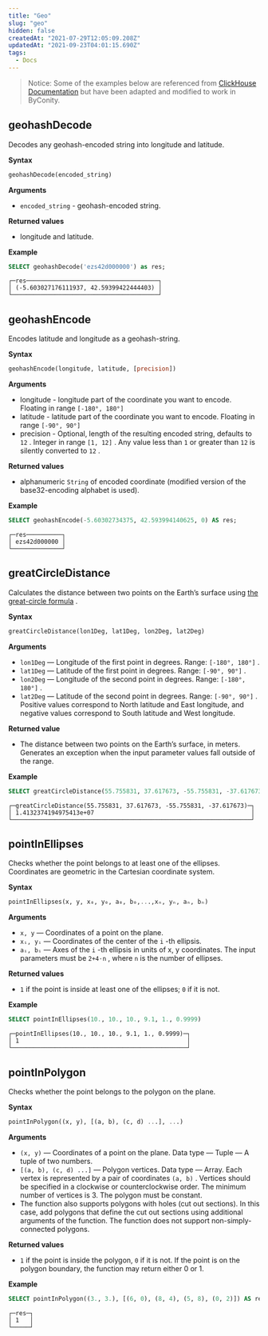 ```yaml
---
title: "Geo"
slug: "geo"
hidden: false
createdAt: "2021-07-29T12:05:09.208Z"
updatedAt: "2021-09-23T04:01:15.690Z"
tags:
  - Docs
---
```


> Notice:
> Some of the examples below are referenced from [ClickHouse Documentation](https://clickhouse.com/docs/en/sql-reference/functions/) but have been adapted and modified to work in ByConity.

## geohashDecode

Decodes any geohash-encoded string into longitude and latitude.

**Syntax**

```sql
geohashDecode(encoded_string)
```

**Arguments**

- `encoded_string` - geohash-encoded string.

**Returned values**

- longitude and latitude.

**Example**

```sql
SELECT geohashDecode('ezs42d000000') as res;
```

```plain%20text
┌─res─────────────────────────────────────┐
│ (-5.603027176111937, 42.59399422444403) │
└─────────────────────────────────────────┘
```

## geohashEncode

Encodes latitude and longitude as a geohash-string.

**Syntax**

```sql
geohashEncode(longitude, latitude, [precision])
```

**Arguments**

- longitude - longitude part of the coordinate you want to encode. Floating in range `[-180°, 180°]`
- latitude - latitude part of the coordinate you want to encode. Floating in range `[-90°, 90°]`
- precision - Optional, length of the resulting encoded string, defaults to `12` . Integer in range `[1, 12]` . Any value less than `1` or greater than `12` is silently converted to `12` .

**Returned values**

- alphanumeric `String` of encoded coordinate (modified version of the base32-encoding alphabet is used).

**Example**

```sql
SELECT geohashEncode(-5.60302734375, 42.593994140625, 0) AS res;
```

```plain%20text
┌─res──────────┐
│ ezs42d000000 │
└──────────────┘
```

## greatCircleDistance

Calculates the distance between two points on the Earth’s surface using [the great-circle formula](https://en.wikipedia.org/wiki/Great-circle_distance) .

**Syntax**

```sql
greatCircleDistance(lon1Deg, lat1Deg, lon2Deg, lat2Deg)
```

**Arguments**

- `lon1Deg` — Longitude of the first point in degrees. Range: `[-180°, 180°]` .
- `lat1Deg` — Latitude of the first point in degrees. Range: `[-90°, 90°]` .
- `lon2Deg` — Longitude of the second point in degrees. Range: `[-180°, 180°]` .
- `lat2Deg` — Latitude of the second point in degrees. Range: `[-90°, 90°]` .
  Positive values correspond to North latitude and East longitude, and negative values correspond to South latitude and West longitude.

**Returned value**

- The distance between two points on the Earth’s surface, in meters. Generates an exception when the input parameter values fall outside of the range.

**Example**

```sql
SELECT greatCircleDistance(55.755831, 37.617673, -55.755831, -37.617673);
```

```plain%20text
┌─greatCircleDistance(55.755831, 37.617673, -55.755831, -37.617673)─┐
│ 1.4132374194975413e+07                                            │
└───────────────────────────────────────────────────────────────────┘
```

## pointInEllipses

Checks whether the point belongs to at least one of the ellipses.
Coordinates are geometric in the Cartesian coordinate system.

**Syntax**

```sql
pointInEllipses(x, y, x₀, y₀, a₀, b₀,...,xₙ, yₙ, aₙ, bₙ)
```

**Arguments**

- `x, y` — Coordinates of a point on the plane.
- `xᵢ, yᵢ` — Coordinates of the center of the `i` -th ellipsis.
- `aᵢ, bᵢ` — Axes of the `i` -th ellipsis in units of x, y coordinates.
  The input parameters must be `2+4⋅n` , where `n` is the number of ellipses.

**Returned values**

- `1` if the point is inside at least one of the ellipses; `0` if it is not.

**Example**

```sql
SELECT pointInEllipses(10., 10., 10., 9.1, 1., 0.9999)
```

```plain%20text
┌─pointInEllipses(10., 10., 10., 9.1, 1., 0.9999)─┐
│ 1                                               │
└─────────────────────────────────────────────────┘
```

## pointInPolygon

Checks whether the point belongs to the polygon on the plane.

**Syntax**

```sql
pointInPolygon((x, y), [(a, b), (c, d) ...], ...)
```

**Arguments**

- `(x, y)` — Coordinates of a point on the plane. Data type — Tuple — A tuple of two numbers.
- `[(a, b), (c, d) ...]` — Polygon vertices. Data type — Array. Each vertex is represented by a pair of coordinates `(a, b)` . Vertices should be specified in a clockwise or counterclockwise order. The minimum number of vertices is 3. The polygon must be constant.
- The function also supports polygons with holes (cut out sections). In this case, add polygons that define the cut out sections using additional arguments of the function. The function does not support non-simply-connected polygons.

**Returned values**

- `1` if the point is inside the polygon, `0` if it is not. If the point is on the polygon boundary, the function may return either 0 or 1.

**Example**

```sql
SELECT pointInPolygon((3., 3.), [(6, 0), (8, 4), (5, 8), (0, 2)]) AS res
```

```plain%20text
┌─res─┐
│ 1   │
└─────┘
```
